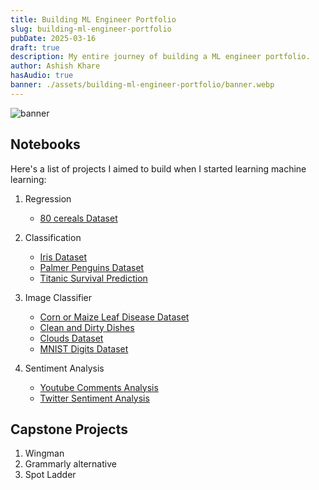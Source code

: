 ```yaml
---
title: Building ML Engineer Portfolio
slug: building-ml-engineer-portfolio
pubDate: 2025-03-16
draft: true
description: My entire journey of building a ML engineer portfolio.
author: Ashish Khare
hasAudio: true
banner: ./assets/building-ml-engineer-portfolio/banner.webp
---
```


![banner](./assets/building-ml-engineer-portfolio/banner.webp)

## Notebooks

Here's a list of projects I aimed to build when I started learning machine learning:

1. Regression

   - [80 cereals Dataset](https://www.kaggle.com/code/ashishk1331/80-cereals)

1. Classification

   - [Iris Dataset](https://www.kaggle.com/code/ashishk1331/iris-dataset)
   - [Palmer Penguins Dataset](https://www.kaggle.com/code/ashishk1331/palmer-penguins)
   - [Titanic Survival Prediction](https://www.kaggle.com/code/ashishk1331/titanic-disaster)

1. Image Classifier

   - [Corn or Maize Leaf Disease Dataset](https://www.kaggle.com/code/ashishk1331/corn-or-maize-leaf-disease-dataset)
   - [Clean and Dirty Dishes](https://www.kaggle.com/code/ashishk1331/clean-and-dirty-dishes)
   - [Clouds Dataset](https://www.kaggle.com/code/ashishk1331/clouds-nn)
   - [MNIST Digits Dataset](https://www.kaggle.com/code/ashishk1331/mnist-dataset)

1. Sentiment Analysis

   - [Youtube Comments Analysis](https://www.kaggle.com/code/ashishk1331/youtube-comments-analysis-nn)
   - [Twitter Sentiment Analysis](https://www.kaggle.com/code/ashishk1331/twitter-sentiment-analysis)

## Capstone Projects

1. Wingman
2. Grammarly alternative
3. Spot Ladder
